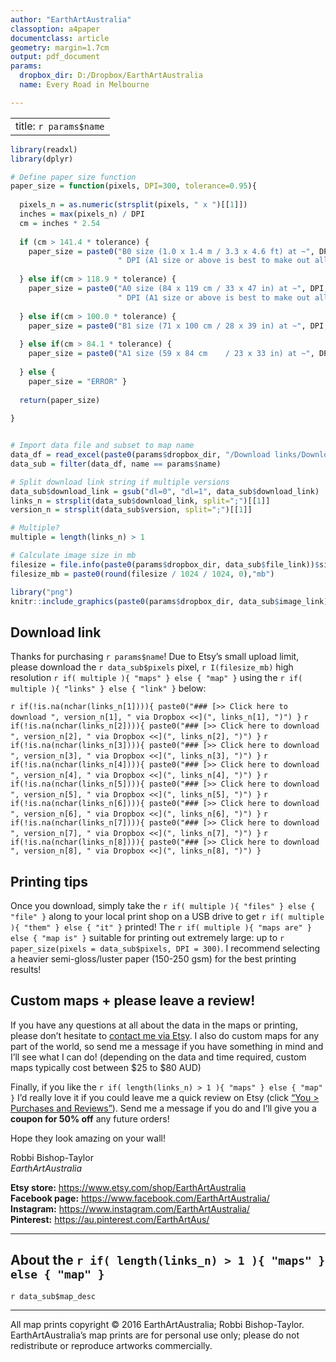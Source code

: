 ```yaml
---
author: "EarthArtAustralia"
classoption: a4paper
documentclass: article
geometry: margin=1.7cm
output: pdf_document
params:
  dropbox_dir: D:/Dropbox/EarthArtAustralia
  name: Every Road in Melbourne

---
```


---
title: `r params$name`
---

```r

library(readxl)
library(dplyr)

# Define paper size function
paper_size = function(pixels, DPI=300, tolerance=0.95){
  
  pixels_n = as.numeric(strsplit(pixels, " x ")[[1]])
  inches = max(pixels_n) / DPI
  cm = inches * 2.54
  
  if (cm > 141.4 * tolerance) {
    paper_size = paste0("B0 size (1.0 x 1.4 m / 3.3 x 4.6 ft) at ~", DPI, 
                        " DPI (A1 size or above is best to make out all of the smaller features)")
    
  } else if(cm > 118.9 * tolerance) {
    paper_size = paste0("A0 size (84 x 119 cm / 33 x 47 in) at ~", DPI, 
                        " DPI (A1 size or above is best to make out all of the smaller features)")
    
  } else if(cm > 100.0 * tolerance) {
    paper_size = paste0("B1 size (71 x 100 cm / 28 x 39 in) at ~", DPI, " DPI (or larger at reduced resolution)")
    
  } else if(cm > 84.1 * tolerance) {
    paper_size = paste0("A1 size (59 x 84 cm	/ 23 x 33 in) at ~", DPI, " DPI (or larger at reduced resolution)")
    
  } else { 
    paper_size = "ERROR" }
  
  return(paper_size)
  
}


# Import data file and subset to map name
data_df = read_excel(paste0(params$dropbox_dir, "/Download links/DownloadandPrintingGuide_data.xlsx"))
data_sub = filter(data_df, name == params$name)

# Split download link string if multiple versions
data_sub$download_link = gsub("dl=0", "dl=1", data_sub$download_link)
links_n = strsplit(data_sub$download_link, split=";")[[1]]
version_n = strsplit(data_sub$version, split=";")[[1]]

# Multiple?
multiple = length(links_n) > 1

# Calculate image size in mb
filesize = file.info(paste0(params$dropbox_dir, data_sub$file_link))$size
filesize_mb = paste0(round(filesize / 1024 / 1024, 0),"mb")

```

```r
library("png")
knitr::include_graphics(paste0(params$dropbox_dir, data_sub$image_link))
```

## Download link 

Thanks for purchasing `r params$name`! Due to Etsy's small upload limit, please download the `r data_sub$pixels` pixel, `r I(filesize_mb)` high resolution `r if( multiple ){ "maps" } else { "map" }` using the `r if( multiple ){ "links" } else { "link" }` below:

`r if(!is.na(nchar(links_n[1]))){ paste0("### [>> Click here to download ", version_n[1], " via Dropbox <<](", links_n[1], ")") }`
`r if(!is.na(nchar(links_n[2]))){ paste0("### [>> Click here to download ", version_n[2], " via Dropbox <<](", links_n[2], ")") }`
`r if(!is.na(nchar(links_n[3]))){ paste0("### [>> Click here to download ", version_n[3], " via Dropbox <<](", links_n[3], ")") }`
`r if(!is.na(nchar(links_n[4]))){ paste0("### [>> Click here to download ", version_n[4], " via Dropbox <<](", links_n[4], ")") }`
`r if(!is.na(nchar(links_n[5]))){ paste0("### [>> Click here to download ", version_n[5], " via Dropbox <<](", links_n[5], ")") }`
`r if(!is.na(nchar(links_n[6]))){ paste0("### [>> Click here to download ", version_n[6], " via Dropbox <<](", links_n[6], ")") }`
`r if(!is.na(nchar(links_n[7]))){ paste0("### [>> Click here to download ", version_n[7], " via Dropbox <<](", links_n[7], ")") }`
`r if(!is.na(nchar(links_n[8]))){ paste0("### [>> Click here to download ", version_n[8], " via Dropbox <<](", links_n[8], ")") }`

## Printing tips

Once you download, simply take the `r if( multiple ){ "files" } else { "file" }` along to your local print shop on a USB drive to get `r if( multiple ){ "them" } else { "it" }` printed! The `r if( multiple ){ "maps are" } else { "map is" }` suitable for printing out extremely large: up to `r paper_size(pixels = data_sub$pixels, DPI = 300)`. I recommend selecting a heavier semi-gloss/luster paper (150-250 gsm) for the best printing results!


## Custom maps + please leave a review! ###

If you have any questions at all about the data in the maps or printing, please don't hesitate to [contact me via Etsy](https://www.etsy.com/au/conversations/new?with_id=85706160). I also do custom maps for any part of the world, so send me a message if you have something in mind and I'll see what I can do! (depending on the data and time required, custom maps typically cost between $25 to $80 AUD)

Finally, if you like the `r if( length(links_n) > 1 ){ "maps" } else { "map" }` I'd really love it if you could leave me a quick review on Etsy (click ["You > Purchases and Reviews"](https://www.etsy.com/au/your/purchases?ref=hdr_user_menu)). Send me a message if you do and I'll give you a **coupon for 50% off** any future orders! 

Hope they look amazing on your wall!

Robbi Bishop-Taylor  
*EarthArtAustralia*

**Etsy store:** <https://www.etsy.com/shop/EarthArtAustralia>  
**Facebook page:** <https://www.facebook.com/EarthArtAustralia/>  
**Instagram:** <https://www.instagram.com/EarthArtAustralia/>  
**Pinterest:** <https://au.pinterest.com/EarthArtAus/>  
  
------
  
## About the `r if( length(links_n) > 1 ){ "maps" } else { "map" }`
`r data_sub$map_desc`

------

All map prints copyright &copy; 2016 EarthArtAustralia; Robbi Bishop-Taylor. EarthArtAustralia's map prints are for personal use only; please do not redistribute or reproduce artworks commercially.
